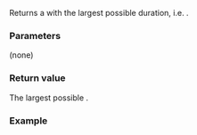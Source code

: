{{cpp/chrono/time_point/title|max}}
{{cpp/chrono/time_point/navbar}}
{{dcl begin}}
{{dcl rev multi|until1=c++20|dcl1=
static constexpr time_point max();
|dcl2=
static constexpr time_point max() noexcept;
}}
{{dcl end}}
Returns a {{tt|time_point}} with the largest possible duration, i.e. {{c|time_point(duration::max())}}.

===Parameters===
(none)

===Return value===
The largest possible {{tt|time_point}}.

===Example===
{{example
|code=
#include &lt;chrono&gt;
#include &lt;iostream&gt;
#include &lt;vector&gt;

int main() 
{
    std::chrono::time_point&lt;std::chrono::system_clock&gt; now =
        std::chrono::system_clock::now();
    std::vector&lt;std::chrono::time_point&lt;std::chrono::system_clock&gt;&gt; times
    {
        now - std::chrono::hours(24),
        now - std::chrono::hours(48),
        now + std::chrono::hours(24)
    };  
  
    std::chrono::time_point&lt;std::chrono::system_clock&gt; earliest =
        std::chrono::time_point&lt;std::chrono::system_clock&gt;::max();

    std::cout &lt;&lt; "all times:\n";
    for (const auto&amp; time : times)
    {
        std::time_t t = std::chrono::system_clock::to_time_t(time);
        std::cout &lt;&lt; std::ctime(&amp;t);
    
        if (time &lt; earliest)
            earliest = time;
    }

    std::time_t t = std::chrono::system_clock::to_time_t(earliest);
    std::cout &lt;&lt; "earliest:\n" &lt;&lt; std::ctime(&amp;t);
}
|p=true
|output=
all times:
Sun Oct  7 19:06:48 2012
Sat Oct  6 19:06:48 2012
Tue Oct  9 19:06:48 2012
earliest:
Sat Oct  6 19:06:48 2012
}}

{{langlinks|de|es|fr|it|ja|pt|ru|zh}}